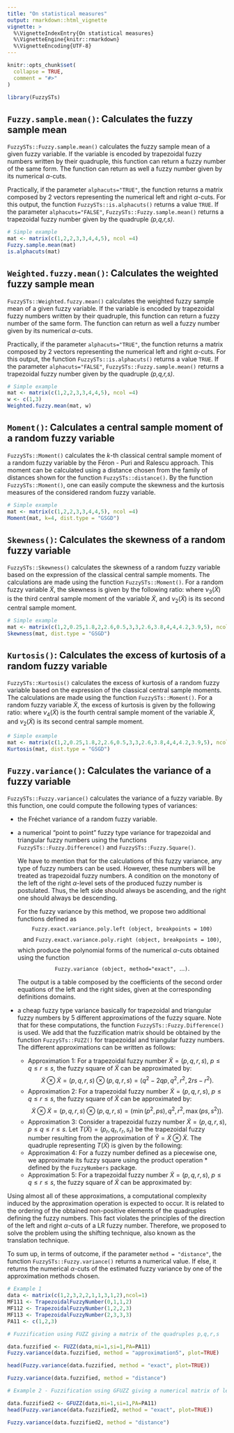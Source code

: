 ```yaml
---
title: "On statistical measures"
output: rmarkdown::html_vignette
vignette: >
  %\VignetteIndexEntry{On statistical measures}
  %\VignetteEngine{knitr::rmarkdown}
  %\VignetteEncoding{UTF-8}
---
```


```r
knitr::opts_chunk$set(
  collapse = TRUE,
  comment = "#>"
)
```

```r
library(FuzzySTs)
```

## `Fuzzy.sample.mean()`: Calculates the fuzzy sample mean

`FuzzySTs::Fuzzy.sample.mean()` calculates the fuzzy sample mean of a given fuzzy variable. If the variable is encoded by trapezoidal fuzzy numbers written by their quadruple, this function can return a fuzzy number of the same form. The function can return as well a fuzzy number given by its numerical $\alpha$-cuts.

Practically, if the parameter `alphacuts="TRUE"`, the function returns a matrix composed by 2 vectors representing the numerical left and right $\alpha$-cuts. For this output, the function `FuzzySTs::is.alphacuts()` returns a value `TRUE`. If the parameter `alphacuts="FALSE"`, `FuzzySTs::Fuzzy.sample.mean()` returns a trapezoidal fuzzy number given by the quadruple *(p,q,r,s)*.

```r
# Simple example
mat <- matrix(c(1,2,2,3,3,4,4,5), ncol =4)
Fuzzy.sample.mean(mat) 
is.alphacuts(mat)
```

## `Weighted.fuzzy.mean()`: Calculates the weighted fuzzy sample mean

`FuzzySTs::Weighted.fuzzy.mean()` calculates the weighted fuzzy sample mean of a given fuzzy variable. If the variable is encoded by trapezoidal fuzzy numbers written by their quadruple, this function can return a fuzzy number of the same form. The function can return as well a fuzzy number given by its numerical $\alpha$-cuts. 

Practically, if the parameter `alphacuts="TRUE"`, the function returns a matrix composed by 2 vectors representing the numerical left and right $\alpha$-cuts. For this output, the function `FuzzySTs::is.alphacuts()` returns a value `TRUE`. If the parameter `alphacuts="FALSE"`, `FuzzySTs::Fuzzy.sample.mean()` returns a trapezoidal fuzzy number given by the quadruple *(p,q,r,s)*.

```r
# Simple example
mat <- matrix(c(1,2,2,3,3,4,4,5), ncol =4)
w <- c(1,3)
Weighted.fuzzy.mean(mat, w) 
```

## `Moment()`: Calculates a central sample moment of a random fuzzy variable

`FuzzySTs::Moment()` calculates the $k$-th classical central sample moment of a random fuzzy variable by the Féron - Puri and Ralescu approach. This moment can be calculated using a distance chosen from the family of distances shown for the function `FuzzySTs::distance()`. By the function `FuzzySTs::Moment()`, one can easily compute the skewness and the kurtosis measures of the considered random fuzzy variable.

```r
# Simple example
mat <- matrix(c(1,2,2,3,3,4,4,5), ncol =4)
Moment(mat, k=4, dist.type = "GSGD")
```

## `Skewness()`: Calculates the skewness of a random fuzzy variable

`FuzzySTs::Skewness()`  calculates the skewness of a random fuzzy variable based on the expression of the classical central sample moments. The calculations are made using the function `FuzzySTs::Moment()`. For a random fuzzy variable $\tilde{X}$, the skewness is given by the following ratio:
\begin{equation}
\text{Skewness} (\tilde{X}) = \frac{\nu_3(\tilde X)}{(\nu_2(\tilde X))^{3/2}},
\end{equation}
\noindent where $\nu_3(\tilde X)$ is the third central sample moment of the variable $\tilde{X}$, and $\nu_2(\tilde X)$ is its second central sample moment.

```r
# Simple example
mat <- matrix(c(1,2,0.25,1.8,2,2.6,0.5,3,3,2.6,3.8,4,4,4.2,3.9,5), ncol =4)
Skewness(mat, dist.type = "GSGD") 
```

## `Kurtosis()`: Calculates the excess of kurtosis of a random fuzzy variable

`FuzzySTs::Kurtosis()` calculates the excess of kurtosis of a random fuzzy variable based on the expression of the classical central sample moments. The calculations are made using the function `FuzzySTs::Moment()`. For a random fuzzy variable $\tilde{X}$, the excess of kurtosis is given by the following ratio:
\begin{equation}
\text{Kurtosis} (\tilde{X}) = \frac{\nu_4(\tilde X)}{(\nu_2(\tilde X))^{2}} - 3,
\end{equation}
\noindent where $\nu_4(\tilde X)$ is the fourth central sample moment of the variable $\tilde{X}$, and $\nu_2(\tilde X)$ is its second central sample moment.

```r
# Simple example
mat <- matrix(c(1,2,0.25,1.8,2,2.6,0.5,3,3,2.6,3.8,4,4,4.2,3.9,5), ncol =4)
Kurtosis(mat, dist.type = "GSGD") 
```

## `Fuzzy.variance()`: Calculates the variance of a fuzzy variable

`FuzzySTs::Fuzzy.variance()` calculates the variance of a fuzzy variable. By this function, one could compute the following types of variances:

*   the Fréchet variance of a random fuzzy variable.
*   a numerical "point to point" fuzzy type variance for trapezoidal and triangular fuzzy numbers using the functions `FuzzySTs::Fuzzy.Difference()` and `FuzzySTs::Fuzzy.Square()`. 

      We have to mention that for the calculations of this fuzzy variance, any type of fuzzy numbers can be used. However, these numbers will be treated as trapezoidal fuzzy numbers. A condition on the monotony of the left of the right $\alpha$-level sets of the produced fuzzy number is postulated. Thus, the left side should always be ascending, and the right one should always be descending.

    For the fuzzy variance by this method, we propose two additional functions defined as $$\texttt{Fuzzy.exact.variance.poly.left (object, breakpoints = 100)}$$ $$\text{and } \texttt{Fuzzy.exact.variance.poly.right (object, breakpoints = 100)},$$ \noindent which produce the polynomial forms of the numerical $\alpha$-cuts obtained using the function $$\texttt{Fuzzy.variance (object, method="exact", $\ldots$)}. $$

    The output is a table composed by the coefficients of the second order equations of the left and the right sides, given at the corresponding definitions domains.

*   a cheap fuzzy type variance basically for trapezoidal and triangular fuzzy numbers by $5$ different approximations of the fuzzy square. Note that for these computations, the function `FuzzySTs::Fuzzy.Difference()` is used. We add that the fuzzification matrix should be obtained by the function `FuzzySTs::FUZZ()` for trapezoidal and triangular fuzzy numbers. The different approximations can be written as follows:

    +   Approximation $1$: For a trapezoidal fuzzy number $\tilde{X}=(p,q,r,s)$, $p\leq q \leq r \leq s$, the fuzzy square of $\tilde{X}$ can be approximated by:
$$\tilde{X} \otimes \tilde{X} = (p,q,r,s) \otimes (p,q,r,s) =\big(q^2 - 2qp, q^2, r^2, 2rs - r^2\big).$$
    +   Approximation $2$: For a trapezoidal fuzzy number $\tilde{X}=(p,q,r,s)$, $p\leq q \leq r \leq s$, the fuzzy square of $\tilde{X}$ can be approximated by:
$$\tilde{X} \otimes \tilde{X} = (p,q,r,s) \otimes (p,q,r,s) = \big(\min (p^2,ps), q^2, r^2, \max (ps,s^2)\big).$$
    +   Approximation $3$: Consider a trapezoidal fuzzy number $\tilde{X}=(p,q,r,s)$, $p\leq q \leq r \leq s$. Let $T(\tilde{X})=(p_r,q_r,r_r,s_r)$ be the trapezoidal fuzzy number resulting from the approximation of $\tilde{Y} = \tilde{X} \otimes \tilde{X}$. The quadruple representing $T(\tilde X)$ is given by the following:
\begin{eqnarray}
p_r = \max \big\{ y \in \tilde{Y}^{\alpha}_L \mid \mu_{\tilde{X} \otimes \tilde{X}} (y) = 0  \big\}, \notag \\
q_r = \min \big\{ y \in \tilde{Y}^{\alpha}_L \mid \mu_{\tilde{X} \otimes \tilde{X}} (y) = 1  \big\}, \notag \\
r_r = \max \big\{ y \in \tilde{Y}^{\alpha}_R \mid \mu_{\tilde{X} \otimes \tilde{X}} (y) = 1  \big\}, \notag \\
s_r = \min \big\{ y \in \tilde{Y}^{\alpha}_R \mid \mu_{\tilde{X} \otimes \tilde{X}} (y) = 0  \big\}. \notag
\end{eqnarray}
    +   Approximation $4$: For a fuzzy number defined as a piecewise one, we approximate its fuzzy square using the product operation $*$ defined by the `FuzzyNumbers` package.
    +   Approximation $5$: For a trapezoidal fuzzy number $\tilde{X}=(p,q,r,s)$, $p\leq q \leq r \leq s$, the fuzzy square of $\tilde{X}$ can be approximated by:
\begin{eqnarray*}
\tilde{X} \otimes \tilde{X} &=& (p,q,r,s) \otimes (p,q,r,s) \\
&=& \Big( \min (p^2,ps,s^2), \min (q^2, qr, r^2) ,\max (q^2, qr, r^2), \max (p^2,ps,s^2) \Big).
\end{eqnarray*}

Using almost all of these approximations, a computational complexity induced by the approximation operation is expected to occur. It is related to the ordering of the obtained non-positive elements of the quadruples defining the fuzzy numbers. This fact violates the principles of the direction of the left and right $\alpha$-cuts of a LR fuzzy number. Therefore, we proposed to solve the problem using the shifting technique, also known as the translation technique.

To sum up, in terms of outcome, if the parameter `method = "distance"`, the function `FuzzySTs::Fuzzy.variance()` returns a numerical value. If else, it returns the numerical $\alpha$-cuts of the estimated fuzzy variance by one of the approximation methods chosen. 

```r
# Example 1
data <- matrix(c(1,2,3,2,2,1,1,3,1,2),ncol=1)
MF111 <- TrapezoidalFuzzyNumber(0,1,1,2) 
MF112 <- TrapezoidalFuzzyNumber(1,2,2,3) 
MF113 <- TrapezoidalFuzzyNumber(2,3,3,3) 
PA11 <- c(1,2,3) 

# Fuzzification using FUZZ giving a matrix of the quadruples p,q,r,s

data.fuzzified <- FUZZ(data,mi=1,si=1,PA=PA11)
Fuzzy.variance(data.fuzzified, method = "approximation5", plot=TRUE)
```

```r
head(Fuzzy.variance(data.fuzzified, method = "exact", plot=TRUE))
```

```r
Fuzzy.variance(data.fuzzified, method = "distance")
```

```r
# Example 2 - Fuzzification using GFUZZ giving a numerical matrix of left and right alpha-cuts

data.fuzzified2 <- GFUZZ(data,mi=1,si=1,PA=PA11) 
head(Fuzzy.variance(data.fuzzified2, method = "exact", plot=TRUE))
```

```r
Fuzzy.variance(data.fuzzified2, method = "distance")
```



